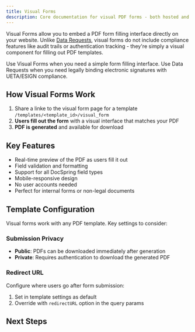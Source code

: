 ```yaml
---
title: Visual Forms
description: Core documentation for visual PDF forms - both hosted and embedded
---
```



Visual Forms allow you to embed a PDF form filling interface directly on your website. Unlike [Data Requests](/docs/forms/data-requests/), visual forms do not include compliance features like audit trails or authentication tracking - they're simply a visual component for filling out PDF templates.

<Aside type="tip">
  Use Visual Forms when you need a simple form filling interface. Use Data
  Requests when you need legally binding electronic signatures with UETA/ESIGN
  compliance.
</Aside>

## How Visual Forms Work

1. Share a linke to the visual form page for a template `/templates/<template_id>/visual_form`
2. **Users fill out the form** with a visual interface that matches your PDF
3. **PDF is generated** and available for download

## Key Features

- Real-time preview of the PDF as users fill it out
- Field validation and formatting
- Support for all DocSpring field types
- Mobile-responsive design
- No user accounts needed
- Perfect for internal forms or non-legal documents

<LinkCard
  title="See the difference between visual forms and other types of forms"
  href="/docs/forms/compare-docspring-forms/"
  description="Compare web forms, visual forms, and data requests"
/>

## Template Configuration

Visual forms work with any PDF template. Key settings to consider:

### Submission Privacy

- **Public**: PDFs can be downloaded immediately after generation
- **Private**: Requires authentication to download the generated PDF

### Redirect URL

Configure where users go after form submission:

1. Set in template settings as default
2. Override with `redirectURL` option in the query params

## Next Steps

<LinkCard
  title="Template Editor"
  href="/docs/template-editor/introduction/"
  description="Learn how to create templates for visual forms"
/>

<LinkCard
  title="Embedding Visual Forms on Your Own Website"
  href="/docs/guides/embedded-forms/embedded-visual-forms/"
  description="Step-by-step guide to embedding visual forms on your own website"
/>

<LinkCard
  title="Embedded Visual Forms JavaScript API Reference"
  href="/docs/forms/js-libraries/visual-forms-js/"
  description="Complete API reference for DocSpring.createVisualForm()"
/>
